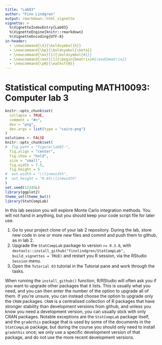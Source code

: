 ```yaml
---
title: "Lab03"
author: "Finn Lindgren"
output: rmarkdown::html_vignette
vignette: >
  %\VignetteIndexEntry{Lab03}
  %\VignetteEngine{knitr::rmarkdown}
  %\VignetteEncoding{UTF-8}
in-header:
  - \newcommand{\X}{\boldsymbol{X}}
  - \newcommand{\bp}{\boldsymbol{\beta}}
  - \newcommand{\mv}[1]{\boldsymbol{#1}}
  - \newcommand{\mat}[1]{\begin{bmatrix}#1\end{bmatrix}}
  - \newcommand{\pN}{\mathsf{N}}
---
```


# Statistical computing MATH10093: Computer lab 3

```r
knitr::opts_chunk$set(
  collapse = TRUE,
  comment = "#>",
  dev = "png",
  dev.args = list(type = "cairo-png")
)
solutions <- FALSE
knitr::opts_chunk$set(
#  fig.path = "figure/lab02-",
  fig.align = "center",
  fig.show = "hold",
  size = "small",
  fig.width = 7.5,
  fig.height = 5
#  out.width = "\\linewidth",
#  out.height = "0.65\\linewidth"
)
set.seed(12345L)
library(ggplot2)
theme_set(theme_bw())
library(StatCompLab)
```


In this lab session you will explore Monte Carlo integration methods.
You will not hand in anything, but you should keep your
code script file for later use.

1. Go to your project clone of your lab 2 repository.
  During the lab, store new code in one or more new files and commit and push
  them to github, as in lab 2.
2. Upgrade the `StatCompLab` package to version `>= 0.3.0`, with
`devtools::install_github("finnlindgren/StatCompLab", build_vignettes = TRUE)`
and restart you R session, via the RStudio `Session` menu.
3. Open the `Tutorial 03` tutorial in the Tutorial pane and work through the
  tasks.

When running the `install_github()` function, R/RStudio will often ask you if
you want to upgrade other packages that it lists. This is usually what you need,
and you can then enter the number of the option to upgrade all of them. If you're unsure,
you can instead choose the option to upgrade only the `CRAN` packages. `CRAN` is
a centralised collection of R packages that have stronger stability than development
versions from github, and unless you know you need a development version, you can
usually stick with only CRAN packages. Notable exceptions are the `StatCompLab`
package itself, and the `gradethis` package that is used by some
of the documents in the `StatCompLab` package, but during the course you should
only need to install `gradethis` once; we only use a specific development version
of that package, and do not use the more recent development versions.
